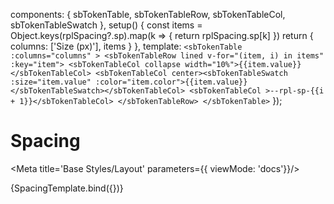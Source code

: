

  components: { sbTokenTable, sbTokenTableRow, sbTokenTableCol, sbTokenTableSwatch },
  setup() {
    const items = Object.keys(rplSpacing?.sp).map(k => {
      return rplSpacing.sp[k]
    })
    return {
      columns: ['Size (px)'],
      items
    }
  },
  template: `
    <sbTokenTable :columns="columns" >
      <sbTokenTableRow lined v-for="(item, i) in items" :key="item">
        <sbTokenTableCol collapse width="10%">{{item.value}}</sbTokenTableCol>
        <sbTokenTableCol center><sbTokenTableSwatch :size="item.value" :color="item.color">{{item.value}}</sbTokenTableSwatch></sbTokenTableCol>
        <sbTokenTableCol >--rpl-sp-{{i + 1}}</sbTokenTableCol>
      </sbTokenTableRow>
    </sbTokenTable>
  `
});

# Spacing

<Meta title='Base Styles/Layout' parameters={{ viewMode: 'docs'}}/>

<Canvas>
  <Story name="Spacing" parameters={{
    design: {
      type: 'figma',
      url: 'https://www.figma.com/file/jtsOPNk1k4cWnumzkZgclD/Ripple-2.0-PoC?node-id=1286%3A17241',
    }
  }}>
    {SpacingTemplate.bind({})}
  </Story>
</Canvas>
